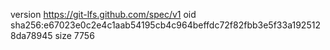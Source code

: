 version https://git-lfs.github.com/spec/v1
oid sha256:e67023e0c2e4c1aab54195cb4c964beffdc72f82fbb3e5f33a1925128da78945
size 7756
